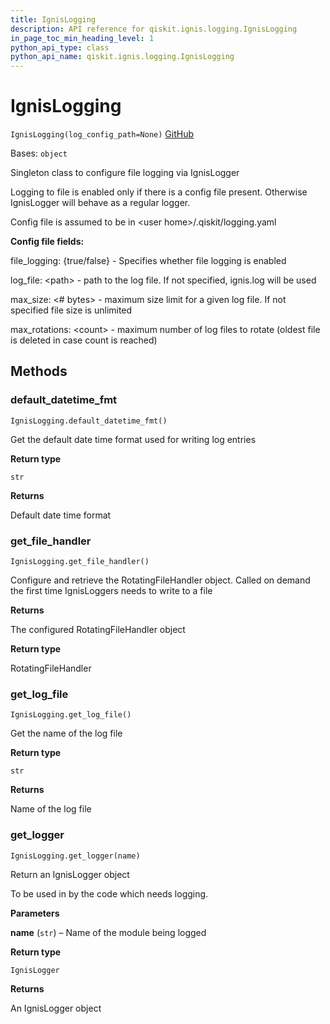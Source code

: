 ```yaml
---
title: IgnisLogging
description: API reference for qiskit.ignis.logging.IgnisLogging
in_page_toc_min_heading_level: 1
python_api_type: class
python_api_name: qiskit.ignis.logging.IgnisLogging
---
```


# IgnisLogging

<span id="qiskit.ignis.logging.IgnisLogging" />

`IgnisLogging(log_config_path=None)` [GitHub](https://github.com/qiskit-community/qiskit-ignis/tree/stable/0.7/qiskit/ignis/logging/ignis_logging.py "view source code")

Bases: `object`

Singleton class to configure file logging via IgnisLogger

Logging to file is enabled only if there is a config file present. Otherwise IgnisLogger will behave as a regular logger.

Config file is assumed to be in \<user home>/.qiskit/logging.yaml

**Config file fields:**

file\_logging: \{true/false} - Specifies whether file logging is enabled

log\_file: \<path> - path to the log file. If not specified, ignis.log will be used

max\_size: \<# bytes> - maximum size limit for a given log file. If not specified file size is unlimited

max\_rotations: \<count> - maximum number of log files to rotate (oldest file is deleted in case count is reached)

## Methods

### default\_datetime\_fmt

<span id="qiskit.ignis.logging.IgnisLogging.default_datetime_fmt" />

`IgnisLogging.default_datetime_fmt()`

Get the default date time format used for writing log entries

**Return type**

`str`

**Returns**

Default date time format

### get\_file\_handler

<span id="qiskit.ignis.logging.IgnisLogging.get_file_handler" />

`IgnisLogging.get_file_handler()`

Configure and retrieve the RotatingFileHandler object. Called on demand the first time IgnisLoggers needs to write to a file

**Returns**

The configured RotatingFileHandler object

**Return type**

RotatingFileHandler

### get\_log\_file

<span id="qiskit.ignis.logging.IgnisLogging.get_log_file" />

`IgnisLogging.get_log_file()`

Get the name of the log file

**Return type**

`str`

**Returns**

Name of the log file

### get\_logger

<span id="qiskit.ignis.logging.IgnisLogging.get_logger" />

`IgnisLogging.get_logger(name)`

Return an IgnisLogger object

To be used in by the code which needs logging.

**Parameters**

**name** (`str`) – Name of the module being logged

**Return type**

`IgnisLogger`

**Returns**

An IgnisLogger object


